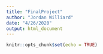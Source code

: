 ```yaml
---
title: "FinalProject"
author: "Jordan Williard"
date: "4/26/2020"
output: html_document
---
```


```r
knitr::opts_chunk$set(echo = TRUE)
```

